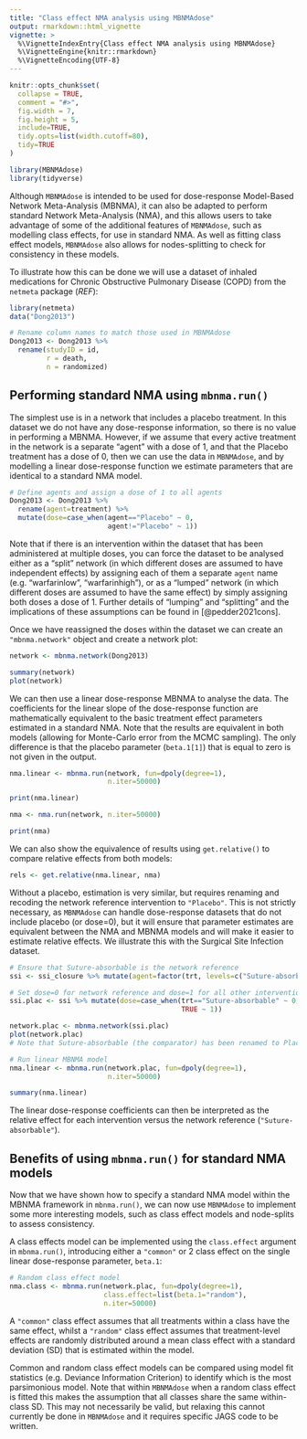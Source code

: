```yaml
---
title: "Class effect NMA analysis using MBNMAdose"
output: rmarkdown::html_vignette
vignette: >
  %\VignetteIndexEntry{Class effect NMA analysis using MBNMAdose}
  %\VignetteEngine{knitr::rmarkdown}
  %\VignetteEncoding{UTF-8}
---
```


```r
knitr::opts_chunk$set(
  collapse = TRUE,
  comment = "#>",
  fig.width = 7,
  fig.height = 5,
  include=TRUE,
  tidy.opts=list(width.cutoff=80),
  tidy=TRUE
)
```

```r
library(MBNMAdose)
library(tidyverse)
```

Although `MBNMAdose` is intended to be used for dose-response Model-Based Network Meta-Analysis (MBNMA), it can also be adapted to perform standard Network Meta-Analysis (NMA), and this allows users to take advantage of some of the additional features of `MBNMAdose`, such as modelling class effects, for use in standard NMA. As well as fitting class effect models, `MBNMAdose` also allows for nodes-splitting to check for consistency in these models.

To illustrate how this can be done we will use a dataset of inhaled medications for Chronic Obstructive Pulmonary Disease (COPD) from the `netmeta` package (*REF*):

```r
library(netmeta)
data("Dong2013")

# Rename column names to match those used in MBNMAdose
Dong2013 <- Dong2013 %>% 
  rename(studyID = id,
         r = death,
         n = randomized)
```


## Performing standard NMA using `mbnma.run()`

The simplest use is in a network that includes a placebo treatment. In this dataset we do not have any dose-response information, so there is no value in performing a MBNMA. However, if we assume that every active treatment in the network is a separate "agent" with a dose of 1, and that the Placebo treatment has a dose of 0, then we can use the data in `MBNMAdose`, and by modelling a linear dose-response function we estimate parameters that are identical to a standard NMA model. 

```r
# Define agents and assign a dose of 1 to all agents
Dong2013 <- Dong2013 %>% 
  rename(agent=treatment) %>%
  mutate(dose=case_when(agent=="Placebo" ~ 0,
                        agent!="Placebo" ~ 1))
```

Note that if there is an intervention within the dataset that has been administered at multiple doses, you can force the dataset to be analysed either as a "split" network (in which different doses are assumed to have independent effects) by assigning each of them a separate `agent` name (e.g. "warfarinlow", "warfarinhigh"), or as a "lumped" network (in which different doses are assumed to have the same effect) by simply assigning both doses a dose of 1. Further details of "lumping" and "splitting" and the implications of these assumptions can be found in [@pedder2021cons].

Once we have reassigned the doses within the dataset we can create an `"mbnma.network"` object and create a network plot:

```r
network <- mbnma.network(Dong2013)
```
```r
summary(network)
plot(network)
```

We can then use a linear dose-response MBNMA to analyse the data. The coefficients for the linear slope of the dose-response function are mathematically equivalent to the basic treatment effect parameters estimated in a standard NMA. Note that the results are equivalent in both models (allowing for Monte-Carlo error from the MCMC sampling). The only difference is that the placebo parameter (`beta.1[1]`) that is equal to zero is not given in the output.

```r
nma.linear <- mbnma.run(network, fun=dpoly(degree=1),
                        n.iter=50000)
```
```r
print(nma.linear)
```

```r
nma <- nma.run(network, n.iter=50000)
```
```r
print(nma)
```

We can also show the equivalence of results using `get.relative()` to compare relative effects from both models:

```r
rels <- get.relative(nma.linear, nma)
```

Without a placebo, estimation is very similar, but requires renaming and recoding the network reference intervention to `"Placebo"`. This is not strictly necessary, as `MBNMAdose` can handle dose-response datasets that do not include placebo (or dose=0), but it will ensure that parameter estimates are equivalent between the NMA and MBNMA models and will make it easier to estimate relative effects. We illustrate this with the Surgical Site Infection dataset.

```r
# Ensure that Suture-absorbable is the network reference
ssi <- ssi_closure %>% mutate(agent=factor(trt, levels=c("Suture-absorbable", unique(ssi_closure$trt)[-1])))

# Set dose=0 for network reference and dose=1 for all other interventions
ssi.plac <- ssi %>% mutate(dose=case_when(trt=="Suture-absorbable" ~ 0,
                                          TRUE ~ 1))

network.plac <- mbnma.network(ssi.plac)
plot(network.plac)
# Note that Suture-absorbable (the comparator) has been renamed to Placebo
```
```r
# Run linear MBNMA model
nma.linear <- mbnma.run(network.plac, fun=dpoly(degree=1),
                        n.iter=50000)
```
```r
summary(nma.linear)
```

The linear dose-response coefficients can then be interpreted as the relative effect for each intervention versus the network reference (`"Suture-absorbable"`). 


## Benefits of using `mbnma.run()` for standard NMA models

Now that we have shown how to specify a standard NMA model within the MBNMA framework in `mbnma.run()`, we can now use `MBNMAdose` to implement some more interesting models, such as class effect models and node-splits to assess consistency.

A class effects model can be implemented using the `class.effect` argument in `mbnma.run()`, introducing either a `"common"` or 2 class effect on the single linear dose-response parameter, `beta.1`:

```r
# Random class effect model
nma.class <- mbnma.run(network.plac, fun=dpoly(degree=1),
                       class.effect=list(beta.1="random"),
                       n.iter=50000)
```

A `"common"` class effect assumes that all treatments within a class have the same effect, whilst a `"random"` class effect assumes that treatment-level effects are randomly distributed around a mean class effect with a standard deviation (SD) that is estimated within the model.

Common and random class effect models can be compared using model fit statistics (e.g. Deviance Information Criterion) to identify which is the most parsimonious model. Note that within `MBNMAdose` when a random class effect is fitted this makes the assumption that all classes share the same within-class SD. This may not necessarily be valid, but relaxing this cannot currently be done in `MBNMAdose` and it requires specific JAGS code to be written.

